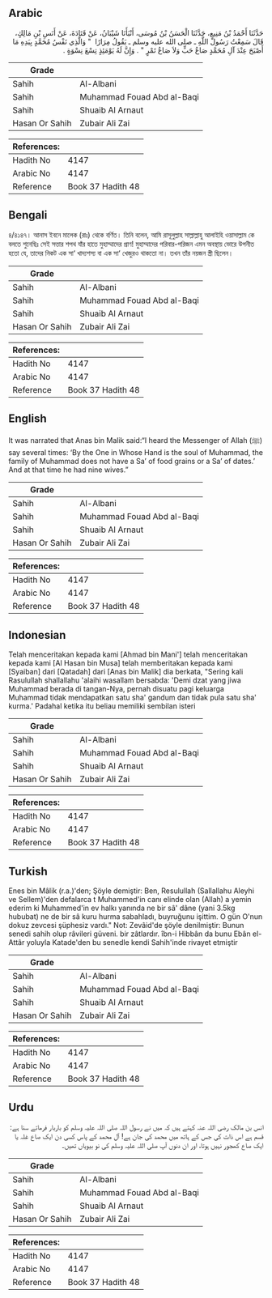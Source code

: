 ## Arabic


<div dir="rtl" lang="ar" style={{fontSize:'larger',backgroundColor:'#f8f9fa',padding:20}}>
حَدَّثَنَا أَحْمَدُ بْنُ مَنِيعٍ، حَدَّثَنَا الْحَسَنُ بْنُ مُوسَى، أَنْبَأَنَا شَيْبَانُ، عَنْ قَتَادَةَ، عَنْ أَنَسِ بْنِ مَالِكٍ، قَالَ سَمِعْتُ رَسُولَ اللَّهِ ـ صلى الله عليه وسلم ـ يَقُولُ مِرَارًا ‏ "‏ وَالَّذِي نَفْسُ مُحَمَّدٍ بِيَدِهِ مَا أَصْبَحَ عِنْدَ آلِ مُحَمَّدٍ صَاعُ حَبٍّ وَلاَ صَاعُ تَمْرٍ ‏"‏ ‏.‏ وَإِنَّ لَهُ يَوْمَئِذٍ تِسْعَ نِسْوَةٍ ‏.‏
</div>
<div style={{backgroundColor:'#f8f9fa',padding:20, marginBottom: 10}}><table> <thead> <tr> <th>Grade</th> <th></th> </tr> </thead> <tbody> <tr><td>Sahih</td><td>Al-Albani</td></tr><tr><td>Sahih</td><td>Muhammad Fouad Abd al-Baqi</td></tr><tr><td>Sahih</td><td>Shuaib Al Arnaut</td></tr><tr><td>Hasan Or Sahih</td><td>Zubair Ali Zai</td></tr></tbody></table><table> <thead> <tr> <th>References:</th> <th></th> </tr> </thead> <tbody><tr><td>Hadith No</td><td>4147</td></tr><tr><td>Arabic No</td><td>4147</td></tr><tr><td>Reference</td><td>Book 37 Hadith 48</td></tr></tbody></table></div>

## Bengali


<div dir="ltr" lang="bn" style={{fontSize:'larger',backgroundColor:'#f8f9fa',padding:20}}>
৪/৪১৪৭। আনাস ইবনে মালেক (রাঃ) থেকে বর্ণিত। তিনি বলেন, আমি রাসূলুল্লাহ সাল্লাল্লাহু আলাইহি ওয়াসাল্লাম কে বলতে শুনেছিঃ সেই সত্তার শপথ যাঁর হাতে মুহাম্মাদের প্রাণ! মুহাম্মাদের পরিবার-পরিজন এমন অবস্থায় ভোরে উপনীত হতো যে, তাদের নিকট এক সা‘ খাদ্যশস্য বা এক সা‘ খেজুরও থাকতো না। তখন তাঁর নয়জন স্ত্রী ছিলেন।
</div>
<div style={{backgroundColor:'#f8f9fa',padding:20, marginBottom: 10}}><table> <thead> <tr> <th>Grade</th> <th></th> </tr> </thead> <tbody> <tr><td>Sahih</td><td>Al-Albani</td></tr><tr><td>Sahih</td><td>Muhammad Fouad Abd al-Baqi</td></tr><tr><td>Sahih</td><td>Shuaib Al Arnaut</td></tr><tr><td>Hasan Or Sahih</td><td>Zubair Ali Zai</td></tr></tbody></table><table> <thead> <tr> <th>References:</th> <th></th> </tr> </thead> <tbody><tr><td>Hadith No</td><td>4147</td></tr><tr><td>Arabic No</td><td>4147</td></tr><tr><td>Reference</td><td>Book 37 Hadith 48</td></tr></tbody></table></div>

## English


<div dir="ltr" lang="en" style={{fontSize:'larger',backgroundColor:'#f8f9fa',padding:20}}>
It was narrated that Anas bin Malik said:“I heard the Messenger of Allah (ﷺ) say several times: ‘By the One in Whose Hand is the soul of Muhammad, the family of Muhammad does not have a Sa’ of food grains or a Sa’ of dates.’ And at that time he had nine wives.”
</div>
<div style={{backgroundColor:'#f8f9fa',padding:20, marginBottom: 10}}><table> <thead> <tr> <th>Grade</th> <th></th> </tr> </thead> <tbody> <tr><td>Sahih</td><td>Al-Albani</td></tr><tr><td>Sahih</td><td>Muhammad Fouad Abd al-Baqi</td></tr><tr><td>Sahih</td><td>Shuaib Al Arnaut</td></tr><tr><td>Hasan Or Sahih</td><td>Zubair Ali Zai</td></tr></tbody></table><table> <thead> <tr> <th>References:</th> <th></th> </tr> </thead> <tbody><tr><td>Hadith No</td><td>4147</td></tr><tr><td>Arabic No</td><td>4147</td></tr><tr><td>Reference</td><td>Book 37 Hadith 48</td></tr></tbody></table></div>

## Indonesian


<div dir="ltr" lang="id" style={{fontSize:'larger',backgroundColor:'#f8f9fa',padding:20}}>
Telah menceritakan kepada kami [Ahmad bin Mani'] telah menceritakan kepada kami [Al Hasan bin Musa] telah memberitakan kepada kami [Syaiban] dari [Qatadah] dari [Anas bin Malik] dia berkata, "Sering kali Rasulullah shallallahu 'alaihi wasallam bersabda: 'Demi dzat yang jiwa Muhammad berada di tangan-Nya, pernah disuatu pagi keluarga Muhammad tidak mendapatkan satu sha' gandum dan tidak pula satu sha' kurma.' Padahal ketika itu beliau memiliki sembilan isteri
</div>
<div style={{backgroundColor:'#f8f9fa',padding:20, marginBottom: 10}}><table> <thead> <tr> <th>Grade</th> <th></th> </tr> </thead> <tbody> <tr><td>Sahih</td><td>Al-Albani</td></tr><tr><td>Sahih</td><td>Muhammad Fouad Abd al-Baqi</td></tr><tr><td>Sahih</td><td>Shuaib Al Arnaut</td></tr><tr><td>Hasan Or Sahih</td><td>Zubair Ali Zai</td></tr></tbody></table><table> <thead> <tr> <th>References:</th> <th></th> </tr> </thead> <tbody><tr><td>Hadith No</td><td>4147</td></tr><tr><td>Arabic No</td><td>4147</td></tr><tr><td>Reference</td><td>Book 37 Hadith 48</td></tr></tbody></table></div>

## Turkish


<div dir="ltr" lang="tr" style={{fontSize:'larger',backgroundColor:'#f8f9fa',padding:20}}>
Enes bin Mâlik (r.a.)'den; Şöyle demiştir: Ben, Resulullah (Sallallahu Aleyhi ve Sellem)'den defalarca t Muhammed'in canı elinde olan (Allah) a yemin ederim ki Muhammed'in ev halkı yanında ne bir sâ' dâne (yani 3.5kg hububat) ne de bir sâ kuru hurma sabahladı, buyruğunu işittim. O gün O'nun dokuz zevcesi şüphesiz vardı." Not: Zevâid'de şöyle denilmiştir: Bunun senedi sahih olup râvileri güveni. bir zâtlardır. îbn-i Hibbân da bunu Ebân el-Attâr yoluyla Katade'den bu senedle kendi Sahih'inde rivayet etmiştir
</div>
<div style={{backgroundColor:'#f8f9fa',padding:20, marginBottom: 10}}><table> <thead> <tr> <th>Grade</th> <th></th> </tr> </thead> <tbody> <tr><td>Sahih</td><td>Al-Albani</td></tr><tr><td>Sahih</td><td>Muhammad Fouad Abd al-Baqi</td></tr><tr><td>Sahih</td><td>Shuaib Al Arnaut</td></tr><tr><td>Hasan Or Sahih</td><td>Zubair Ali Zai</td></tr></tbody></table><table> <thead> <tr> <th>References:</th> <th></th> </tr> </thead> <tbody><tr><td>Hadith No</td><td>4147</td></tr><tr><td>Arabic No</td><td>4147</td></tr><tr><td>Reference</td><td>Book 37 Hadith 48</td></tr></tbody></table></div>

## Urdu


<div dir="rtl" lang="ur" style={{fontSize:'larger',backgroundColor:'#f8f9fa',padding:20}}>
انس بن مالک رضی اللہ عنہ کہتے ہیں کہ میں نے رسول اللہ صلی اللہ علیہ وسلم کو باربار فرماتے سنا ہے: قسم ہے اس ذات کی جس کے ہاتھ میں محمد کی جان ہے! آل محمد کے پاس کسی دن ایک صاع غلہ یا ایک صاع کھجور نہیں ہوتا، اور ان دنوں آپ صلی اللہ علیہ وسلم کی نو بیویاں تھیں۔
</div>
<div style={{backgroundColor:'#f8f9fa',padding:20, marginBottom: 10}}><table> <thead> <tr> <th>Grade</th> <th></th> </tr> </thead> <tbody> <tr><td>Sahih</td><td>Al-Albani</td></tr><tr><td>Sahih</td><td>Muhammad Fouad Abd al-Baqi</td></tr><tr><td>Sahih</td><td>Shuaib Al Arnaut</td></tr><tr><td>Hasan Or Sahih</td><td>Zubair Ali Zai</td></tr></tbody></table><table> <thead> <tr> <th>References:</th> <th></th> </tr> </thead> <tbody><tr><td>Hadith No</td><td>4147</td></tr><tr><td>Arabic No</td><td>4147</td></tr><tr><td>Reference</td><td>Book 37 Hadith 48</td></tr></tbody></table></div>